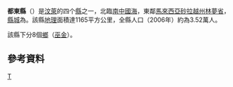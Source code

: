 {{NoteTA|G1=地名}}
{{Infobox settlement
<!-- See Template:Infobox settlement for additional fields and descriptions -->
| name                   = 都東縣
| native_name            = Daerah Tutong
| native_name_lang       = ms
| settlement_type        = [[文莱县份|縣]]
<!-- images, nickname, motto --->
| image_skyline          = 
| imagesize              = 
| image_alt              = 
| image_caption          = 
| nickname               = 
<!-- maps and coordinates ------>
| image_map              = Locator map Tutong in Brunei.svg
| mapsize                = 
| map_alt                = 
| map_caption            = 
| seat_type              = [[縣治|縣治]]
| seat                   = {{link-ms|北干都東|Pekan Tutong}}
| subdivision_type       = 國家
| subdivision_name       = [[汶萊|汶萊]]
<!-- area ---------------------->
| area_total_km2         = 1166
| area_water_km2         = 
| area_footnotes         = <ref name="tutong">{{Cite book |author=<!--not stated --> |title=Tutong District |date=2013 |publisher=Information Department |edition=7th |isbn=9991749349 |url=http://information.gov.bn/PublishingImages/SitePages/Publication%20Lists/TutongDistrict.pdf |access-date=19 October 2017}}</ref>
<!-- population ---------------->
| population_total       = 48,313
| population_as_of       = 2016
| population_footnotes   = <ref name="population">{{Cite web |url=http://www.depd.gov.bn/SitePages/Population.aspx|title=Department of Economic Planning and Development - Population |website=www.depd.gov.bn |language=en-US |access-date=19 October 2017}}</ref>
| population_density_km2 = auto
| pop_est_as_of          = 2020
| population_est         = 51,500
| pop_est_footnotes      = <ref name="population" />
| population_demonym     = 
<!-- postal codes, area code --->
|timezone                = [[文莱标准时间|BNT]]
|utc_offset1             = +8
| postal_code_type       = {{link-en|汶萊郵政編碼|Postcodes in Brunei|郵編}}
| postal_code            = T
| area_code_type         = {{link-en|汶萊電話號碼|Telephone numbers in Brunei|區號}}
| area_code              = 4
<!-- website, footnotes -------->
| website                = {{URL|http://www.tutong.gov.bn/|}}
| footnotes              = 
}}
'''都東縣'''（{{lang-ms|Daerah Tutong}}）是[[汶萊|汶萊]]的四个[[縣|縣]]之一，北臨[[南中國海|南中國海]]，東鄰[[馬來西亞|馬來西亞]][[砂拉越州|砂拉越州]][[林夢省|林夢省]]，[[縣城|縣城]]為{{link-ms|北干都東|Pekan Tutong}}。該縣[[地理|地理]]面積達1165平方公里，全縣人口（2006年）約為3.52萬人。

該縣下分8個[[鄉|鄉]]（[[巫金|巫金]]）。

==參考資料==
{{reflist}}

{{汶萊行政區劃}}

[[Category:汶萊行政區劃|T]]